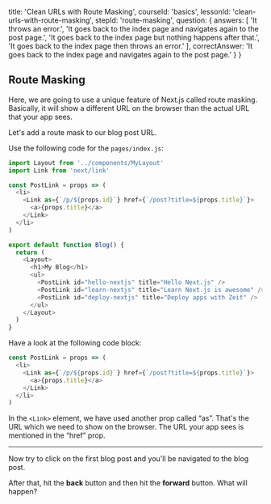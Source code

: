 
  title: 'Clean URLs with Route Masking',
  courseId: 'basics',
  lessonId: 'clean-urls-with-route-masking',
  stepId: 'route-masking',
  question: {
    answers: [
      'It throws an error.',
      'It goes back to the index page and navigates again to the post page.',
      'It goes back to the index page but nothing happens after that.',
      'It goes back to the index page then throws an error.'
    ],
    correctAnswer: 'It goes back to the index page and navigates again to the post page.'
  }
}

## Route Masking

Here, we are going to use a unique feature of Next.js called route masking. Basically, it will show a different URL on the browser than the actual URL that your app sees.

Let's add a route mask to our blog post URL.

Use the following code for the `pages/index.js`:

```js
import Layout from '../components/MyLayout'
import Link from 'next/link'

const PostLink = props => (
  <li>
    <Link as={`/p/${props.id}`} href={`/post?title=${props.title}`}>
      <a>{props.title}</a>
    </Link>
  </li>
)

export default function Blog() {
  return (
    <Layout>
      <h1>My Blog</h1>
      <ul>
        <PostLink id="hello-nextjs" title="Hello Next.js" />
        <PostLink id="learn-nextjs" title="Learn Next.js is awesome" />
        <PostLink id="deploy-nextjs" title="Deploy apps with Zeit" />
      </ul>
    </Layout>
  )
}
```

Have a look at the following code block:

```js
const PostLink = props => (
  <li>
    <Link as={`/p/${props.id}`} href={`/post?title=${props.title}`}>
      <a>{props.title}</a>
    </Link>
  </li>
)
```

In the `<Link>` element, we have used another prop called “as”. That's the URL which we need to show on the browser. The URL your app sees is mentioned in the “href” prop.

---

Now try to click on the first blog post and you'll be navigated to the blog post.

After that, hit the **back** button and then hit the **forward** button. What will happen?

